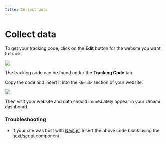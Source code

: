 ```yaml
---
title: Collect data
---
```


# Collect data

To get your tracking code, click on the **Edit** button for the website you want to track.

<img src="https://static.umami.dev/website/images/docs/v2/website-edit.png" />

The tracking code can be found under the **Tracking Code** tab.

Copy the code and insert it into the `<head>` section of your website.

<img src="https://static.umami.dev/website/images/docs/v2/website-tracking-code.png" />

Then visit your website and data should immediately appear in your Umami dashboard.

### Troubleshooting

- If your site was built with [Next.js](https://nextjs.org/), insert the above code block using the [next/script](https://nextjs.org/docs/app/api-reference/components/script) component.
